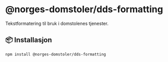 
<Meta title="dds-formatting/Introduction" />

# @norges-domstoler/dds-formatting

Tekstformatering til bruk i domstolenes tjenester.

## 📦 Installasjon

```bash
npm install @norges-domstoler/dds-formatting
```
